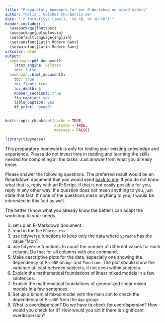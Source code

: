 ```yaml
---
title: "Preparatory homework for our R-Workshop on mixed models"
author: "Felix . Golcher @hu-berlin.de"
date: "`r format(Sys.time(), '%d %B, %Y %H:%M')`"
header-includes: |
  \usepackage{fontspec}
  \usepackage{polyglossia}
  \setdefaultlanguage{english}
  \setsansfont{Latin Modern Sans}
  \setmainfont{Latin Modern Sans}
urlcolor: blue
output:
  bookdown::pdf_document2:
    latex_engine: xelatex
    toc: false
  bookdown::html_document2:
    toc: true
    toc_float: true
    toc_depth: 6
    number_sections: true
    fig_caption: yes
    table_caption: yes
    df_print: "paged"
---
```



```r
knitr::opts_chunk$set(cache = TRUE,
                      autodep = TRUE,
                      message = FALSE)
```

```r
library(tidyverse)
```

This preparatory homework is only for testing your existing knowledge and experience. Please do not invest time in reading and learning the skills needed for completing all the tasks. Just answer from what you already know.

Please answer the following questions. The preferred result would be an Rmarkdown document that you would send [back to me](mailto:felix.golcher@hu-berlin.de). If you do not know what that is, reply with an R-Script. If that is not easily possible for you, reply in any other way. If a question does not mean anything to you, just state that fact. If none of the questions mean anything to you, I would be interested in this fact as well.

The better I know what you already know the better I can adapt the workshop to your needs.

1) set up an R-Markdown document.
1) read in the file `RDaten.csv`.
2) use tidyverse functions to keep only the data where `Sprache` has the value "Mon".
3) use tidyverse functions to count the number of different values for each column. Do that for all columns with one command.
3) Make descriptive plots for the data, especially one showing the dependency of `PronNP` on `Age` and `Function`. The plot should show the variance at least between subjects, if not even within subjects.
4) Explain the mathematical foundations of linear mixed models in a few sentences.
5) Explain the mathematical foundations of generalized linear mixed models in a few sentences.
6) Set up a binomial mixed model with the main aim to check the dependency of `PronNP` from the `Age` group.
7) What is overdispersion? Do we have to check for overdispersion? How would you check for it? How would you act if there is significant overdispersion?
